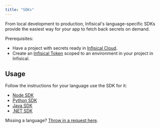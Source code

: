 ```yaml
---
title: "SDKs"
---
```


From local development to production, Infisical's language-specific SDKs provide the easiest way for your app to fetch back secrets on demand.

Prerequisites:

- Have a project with secrets ready in [Infisical Cloud](https://app.infisical.com).
- Create an [Infisical Token](/documentation/platform/token) scoped to an environment in your project in Infisical.

## Usage

Follow the instructions for your language use the SDK for it:

- [Node SDK](https://infisical.com/docs/sdks/languages/node)
- [Python SDK](https://infisical.com/docs/sdks/languages/python)
- [Java SDK](https://infisical.com/docs/sdks/languages/java)
- [.NET SDK](https://infisical.com/docs/sdks/languages/csharp)

Missing a language? [Throw in a request here](https://github.com/Infisical/infisical/issues).
